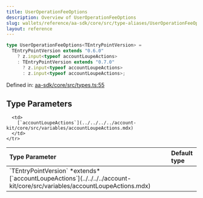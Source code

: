 ```yaml
---
title: UserOperationFeeOptions
description: Overview of UserOperationFeeOptions
slug: wallets/reference/aa-sdk/core/src/type-aliases/UserOperationFeeOptions
layout: reference
---
```


```ts
type UserOperationFeeOptions<TEntryPointVersion> =
  TEntryPointVersion extends "0.6.0"
    ? z.input<typeof accountLoupeActions>
    : TEntryPointVersion extends "0.7.0"
      ? z.input<typeof accountLoupeActions>
      : z.input<typeof accountLoupeActions>;
```

Defined in: [aa-sdk/core/src/types.ts:55](https://github.com/alchemyplatform/aa-sdk/blob/08da565ff1e1b5bcae4581d79993c4ed9e522c16/aa-sdk/core/src/types.ts#L55)

## Type Parameters

<table>
  <thead>
    <tr>
      <th align="left">Type Parameter</th>
      <th align="left">Default type</th>
    </tr>
  </thead>

  <tbody>
    <tr>
      <td>
        `TEntryPointVersion` *extends* [`accountLoupeActions`](../../../../account-kit/core/src/variables/accountLoupeActions.mdx)
      </td>

      <td>
        [`accountLoupeActions`](../../../../account-kit/core/src/variables/accountLoupeActions.mdx)
      </td>
    </tr>

  </tbody>
</table>
